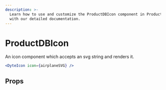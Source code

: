 ```yaml
---
description: >-
  Learn how to use and customize the ProductDBIcon component in ProductDB's React UI Kit
  with our detailed documentation.
---
```


# ProductDBIcon

An icon component which accepts an svg string and renders it.

```jsx live
<DyteIcon icon={airplaneSVG} />
```

## Props

<PropsTable of="productdb-icon" />

<head>
  <title>React UI Kit ProductDBIcon</title>
</head>
